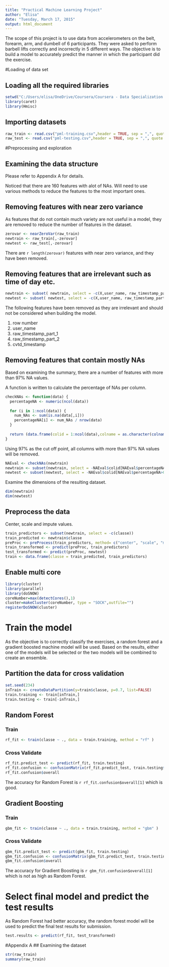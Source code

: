 ```yaml
---
title: "Practical Machine Learning Project"
author: "Elisa"
date: "Tuesday, March 17, 2015"
output: html_document
---
```


The scope of this project is to use data from accelerometers on the belt, forearm, arm, and dumbell of 6 participants. They were asked to perform barbell lifts correctly and incorrectly in 5 different ways. The objective is to build a model to accurately predict the manner in which the participant did the exercise.

#Loading of data set

## Loading all the required libraries
```r
setwd("C:/Users/elisa/OneDrive/Coursera/Coursera - Data Specialization Track/8 Practical Machine Learning/Project")
library(caret)
library(Hmisc)
```

## Importing datasets
```r
raw_train <- read.csv("pml-training.csv",header = TRUE, sep = ",", quote = "\"")
raw_test <- read.csv("pml-testing.csv",header = TRUE, sep = ",", quote = "\"")
```

#Preprocessing and exploration

## Examining the data structure 

Please refer to Appendix A for details.

Noticed that there are 160 features with alot of NAs. Will need to use various methods to reduce the features to the most important ones.

## Removing features with near zero variance
As features that do not contain much variety are not useful in a model, they are removed to reduce the number of features in the dataset.
```r
zerovar <- nearZeroVar(raw_train)
newtrain <- raw_train[,-zerovar]
newtest <- raw_test[,-zerovar]
```
There are `r length(zerovar)` features with near zero variance, and they have been removed.

## Removing features that are irrelevant such as time of day etc.
```r
newtrain <- subset( newtrain, select = -c(X,user_name, raw_timestamp_part_1, raw_timestamp_part_2,cvtd_timestamp ))
newtest <- subset( newtest, select = -c(X,user_name, raw_timestamp_part_1, raw_timestamp_part_2,cvtd_timestamp ))
```
The following features have been removed as they are irrelevant and should not be considered when building the model.

1. row number
2. user_name
3. raw_timestamp_part_1
4. raw_timestamp_part_2
5. cvtd_timestamp

## Removing features that contain mostly NAs
Based on examining the summary, there are a number of features with more than 97% NA values.

A function is written to calculate the percentage of NAs per column.
```r

checkNAs <- function(data) {
  percentageNA <- numeric(ncol(data))
  
  for (i in 1:ncol(data)) {
    num_NAs <- sum(is.na(data[,i]))
    percentageNA[i] <- num_NAs / nrow(data)
  }
  
  return (data.frame(colid = 1:ncol(data),colname = as.character(colnames(data)), percentageNA))
}

```

Using 97% as the cut off point, all columns with more than 97% NA values will be removed.

```r
NAEval <- checkNAs(newtrain)
newtrain <- subset(newtrain, select = -NAEval$colid[NAEval$percentageNA>0.97])
newtest <- subset(newtest, select = -NAEval$colid[NAEval$percentageNA>0.97])
```

Examine the dimensions of the resulting dataset.
```r
dim(newtrain)
dim(newtest)
```

## Preprocess the data
Center, scale and impute values.
```r
train_predictors <- subset(newtrain, select = -c(classe))
train_predicted <- newtrain$classe
preProc <- preProcess(train_predictors, method= c("center", "scale", "medianImpute"))
train_transformed <- predict(preProc, train_predictors)
test_transformed <- predict(preProc, newtest)
train <- data.frame(classe = train_predicted, train_predictors)
```

## Enable multi core
```r
library(cluster)
library(parallel)
library(doSNOW)
coreNumber=max(detectCores(),1)
cluster=makeCluster(coreNumber, type = "SOCK",outfile="")
registerDoSNOW(cluster)
```


# Train the model
As the objective is to correctly classify the exercises, a random forest and a gradient boosted machine model will be used.
Based on the results, either one of the models will be selected or the two models will be combined to create an ensemble.

## Partition the data for cross validation
```r
set.seed(234)
inTrain <- createDataPartition(y=train$classe, p=0.7, list=FALSE)
train.training <- train[inTrain,]
train.testing <- train[-inTrain,]
```


## Random Forest
### Train
```r
rf_fit <- train(classe ~ ., data = train.training, method = "rf" )
```

### Cross Validate
```r
rf_fit.predict_test <- predict(rf_fit, train.testing)
rf_fit.confusion <- confusionMatrix(rf_fit.predict_test, train.testing$classe)
rf_fit.confusion$overall
```

The accuracy for Random Forest is `r rf_fit.confusion$overall[1]` which is good.

## Gradient Boosting
### Train
```r
gbm_fit <- train(classe ~ ., data = train.training, method = "gbm" )
```


### Cross Validate
```r
gbm_fit.predict_test <- predict(gbm_fit, train.testing)
gbm_fit.confusion <- confusionMatrix(gbm_fit.predict_test, train.testing$classe)
gbm_fit.confusion$overall
```

The accuracy for Gradient Boosting is `r gbm_fit.confusion$overall[1]` which is not as high as Random Forest.

# Select final model and predict the test results

As Random Forest had better accuracy, the random forest model will be used to predict the final test results for submission.

```r
test.results <- predict(rf_fit, test_transformed)
```


#Appendix A
## Examining the dataset
```r
str(raw_train)
summary(raw_train)
```
